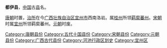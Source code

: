 '''都伊县'''，[[中国|中国]]古[[县|县]]名。

[[唐朝|唐朝]]时置，[[治所|治所]]在今[[广西壮族自治区|广西壮族自治区]][[宜州市|宜州市]]西南洛岩。属[[桂州|桂州]]所领[[羁縻|羁縻]][[蕃州|蕃州]]。[[宋朝|宋朝]]时属[[宜州_(唐朝)|宜州]]所领羁縻蕃州。[[元朝|元朝]]时废。 

{{广西行政区划小作品}}
[[Category:唐朝县份|Category:唐朝县份]]
[[Category:五代十国县份|Category:五代十国县份]]
[[Category:宋朝县份|Category:宋朝县份]]
[[Category:元朝县份|Category:元朝县份]]
[[Category:广西古代县份|Category:广西古代县份]]
[[Category:河池行政区划史|Category:河池行政区划史]]
[[Category:宜州区|Category:宜州区]]